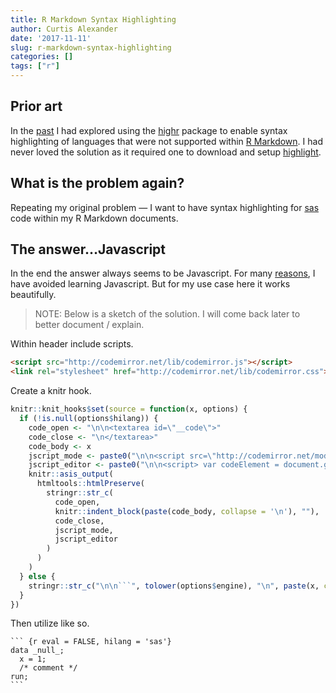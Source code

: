 ```yaml
---
title: R Markdown Syntax Highlighting
author: Curtis Alexander
date: '2017-11-11'
slug: r-markdown-syntax-highlighting
categories: []
tags: ["r"]
---
```


## Prior art

In the [past](http://curtisalexander.github.io/rmarkdown-syntax-highlighting/) I had explored using the [highr](https://github.com/yihui/highr) package to enable syntax highlighting of languages that were not supported within [R Markdown](http://rmarkdown.rstudio.com/).  I had never loved the solution as it required one to download and setup [highlight](http://www.andre-simon.de/doku/highlight/en/install.php).


## What is the problem again?
Repeating my original problem &mdash; I want to have syntax highlighting for [sas](https://www.sas.com/) code within my R Markdown documents.  



## The answer...Javascript
In the end the answer always seems to be Javascript.  For many [reasons](https://hackernoon.com/how-it-feels-to-learn-javascript-in-2016-d3a717dd577f), I have avoided learning Javascript.  But for my use case here it works beautifully.


> NOTE: Below is a sketch of the solution.  I will come back later to better document / explain.

Within header include scripts.

```html
<script src="http://codemirror.net/lib/codemirror.js"></script>
<link rel="stylesheet" href="http://codemirror.net/lib/codemirror.css">
```

Create a knitr hook.

```r
knitr::knit_hooks$set(source = function(x, options) {
  if (!is.null(options$hilang)) {
    code_open <- "\n\n<textarea id=\"__code\">"
    code_close <- "\n</textarea>"
    code_body <- x
    jscript_mode <- paste0("\n\n<script src=\"http://codemirror.net/mode/", options$hilang, "/", options$hilang, ".js\"></script>")
    jscript_editor <- paste0("\n\n<script> var codeElement = document.getElementById(\"__code\"); var editor = null; if (null != codeElement) { editor = CodeMirror.fromTextArea(codeElement, { lineNumbers: true, readOnly: 'nocursor', mode: 'text/x-", options$hilang, "' }); } </script>\n\n")
    knitr::asis_output(
      htmltools::htmlPreserve(
        stringr::str_c(
          code_open,
          knitr::indent_block(paste(code_body, collapse = '\n'), ""),
          code_close,
          jscript_mode,
          jscript_editor
        )
      )
    )
  } else {
    stringr::str_c("\n\n```", tolower(options$engine), "\n", paste(x, collapse = '\n', "\n```\n\n"))
  }
})
```

Then utilize like so.

<div class="sourceCode"><pre class="sourceCode"><code class="sourceCode">``` {r eval = FALSE, hilang = 'sas'}
data _null_;
  x = 1;
  /* comment */
run;
```</code></pre></div>
